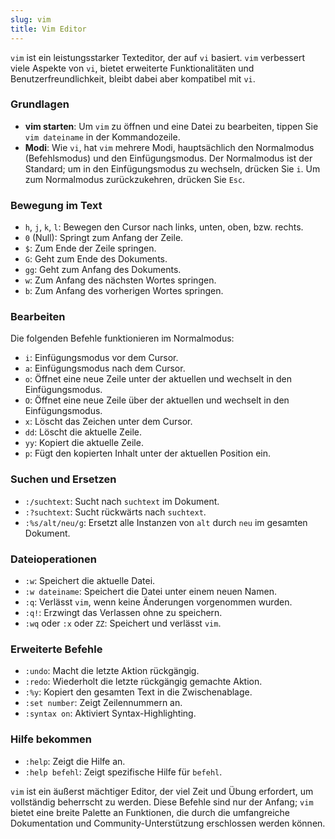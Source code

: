 ```yaml
---
slug: vim
title: Vim Editor
---
```


`vim` ist ein leistungsstarker Texteditor, der auf `vi` basiert.
`vim` verbessert viele Aspekte von `vi`, bietet erweiterte Funktionalitäten und Benutzerfreundlichkeit, bleibt dabei aber kompatibel mit `vi`.

### Grundlagen
- **vim starten**: Um `vim` zu öffnen und eine Datei zu bearbeiten, tippen Sie `vim dateiname` in der Kommandozeile.
- **Modi**: Wie `vi`, hat `vim` mehrere Modi, hauptsächlich den Normalmodus (Befehlsmodus) und den Einfügungsmodus. Der Normalmodus ist der Standard; um in den Einfügungsmodus zu wechseln, drücken Sie `i`. Um zum Normalmodus zurückzukehren, drücken Sie `Esc`.

### Bewegung im Text
- `h`, `j`, `k`, `l`: Bewegen den Cursor nach links, unten, oben, bzw. rechts.
- `0` (Null): Springt zum Anfang der Zeile.
- `$`: Zum Ende der Zeile springen.
- `G`: Geht zum Ende des Dokuments.
- `gg`: Geht zum Anfang des Dokuments.
- `w`: Zum Anfang des nächsten Wortes springen.
- `b`: Zum Anfang des vorherigen Wortes springen.

### Bearbeiten
Die folgenden Befehle funktionieren im Normalmodus:
- `i`: Einfügungsmodus vor dem Cursor.
- `a`: Einfügungsmodus nach dem Cursor.
- `o`: Öffnet eine neue Zeile unter der aktuellen und wechselt in den Einfügungsmodus.
- `O`: Öffnet eine neue Zeile über der aktuellen und wechselt in den Einfügungsmodus.
- `x`: Löscht das Zeichen unter dem Cursor.
- `dd`: Löscht die aktuelle Zeile.
- `yy`: Kopiert die aktuelle Zeile.
- `p`: Fügt den kopierten Inhalt unter der aktuellen Position ein.

### Suchen und Ersetzen
- `:/suchtext`: Sucht nach `suchtext` im Dokument.
- `:?suchtext`: Sucht rückwärts nach `suchtext`.
- `:%s/alt/neu/g`: Ersetzt alle Instanzen von `alt` durch `neu` im gesamten Dokument.

### Dateioperationen
- `:w`: Speichert die aktuelle Datei.
- `:w dateiname`: Speichert die Datei unter einem neuen Namen.
- `:q`: Verlässt `vim`, wenn keine Änderungen vorgenommen wurden.
- `:q!`: Erzwingt das Verlassen ohne zu speichern.
- `:wq` oder `:x` oder `ZZ`: Speichert und verlässt `vim`.

### Erweiterte Befehle
- `:undo`: Macht die letzte Aktion rückgängig.
- `:redo`: Wiederholt die letzte rückgängig gemachte Aktion.
- `:%y`: Kopiert den gesamten Text in die Zwischenablage.
- `:set number`: Zeigt Zeilennummern an.
- `:syntax on`: Aktiviert Syntax-Highlighting.

### Hilfe bekommen
- `:help`: Zeigt die Hilfe an.
- `:help befehl`: Zeigt spezifische Hilfe für `befehl`.

`vim` ist ein äußerst mächtiger Editor, der viel Zeit und Übung erfordert, um vollständig beherrscht zu werden. Diese Befehle sind nur der Anfang; `vim` bietet eine breite Palette an Funktionen, die durch die umfangreiche Dokumentation und Community-Unterstützung erschlossen werden können.
